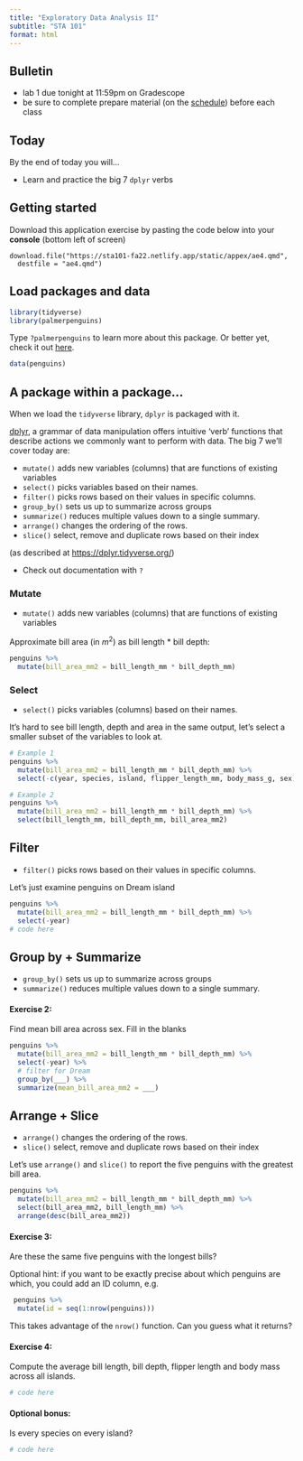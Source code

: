 ```yaml
---
title: "Exploratory Data Analysis II"
subtitle: "STA 101"
format: html
---
```


## Bulletin

-   lab 1 due tonight at 11:59pm on Gradescope
-   be sure to complete prepare material (on the [schedule](https://sta101-fa22.netlify.app/static/schedule/schedule.html)) before each class

## Today

By the end of today you will...

-   Learn and practice the big 7 `dplyr` verbs

## Getting started

Download this application exercise by pasting the code below into your **console** (bottom left of screen)

    download.file("https://sta101-fa22.netlify.app/static/appex/ae4.qmd",
      destfile = "ae4.qmd")

## Load packages and data

```r
library(tidyverse)
library(palmerpenguins)
```

Type `?palmerpenguins` to learn more about this package. Or better yet, check it out [here](https://allisonhorst.github.io/palmerpenguins/).

```r
data(penguins)
```

## A package within a package...

When we load the `tidyverse` library, `dplyr` is packaged with it.

[dplyr](https://dplyr.tidyverse.org/), a grammar of data manipulation offers intuitive 'verb' functions that describe actions we commonly want to perform with data. The big 7 we'll cover today are:

-   `mutate()` adds new variables (columns) that are functions of existing variables
-   `select()` picks variables based on their names.
-   `filter()` picks rows based on their values in specific columns.
-   `group_by()` sets us up to summarize across groups
-   `summarize()` reduces multiple values down to a single summary.
-   `arrange()` changes the ordering of the rows.
-   `slice()` select, remove and duplicate rows based on their index

(as described at <https://dplyr.tidyverse.org/>)

-   Check out documentation with `?`

### Mutate

- `mutate()` adds new variables (columns) that are functions of existing variables

Approximate bill area (in $m^2$) as bill length \* bill depth:

```r
penguins %>%
  mutate(bill_area_mm2 = bill_length_mm * bill_depth_mm)
```

### Select

- `select()` picks variables (columns) based on their names.

It's hard to see bill length, depth and area in the same output, let's select a smaller subset of the variables to look at.

```r
# Example 1
penguins %>%
  mutate(bill_area_mm2 = bill_length_mm * bill_depth_mm) %>%
  select(-c(year, species, island, flipper_length_mm, body_mass_g, sex))

# Example 2
penguins %>%
  mutate(bill_area_mm2 = bill_length_mm * bill_depth_mm) %>%
  select(bill_length_mm, bill_depth_mm, bill_area_mm2)
```


## Filter

- `filter()` picks rows based on their values in specific columns.

Let's just examine penguins on Dream island

```r
penguins %>%
  mutate(bill_area_mm2 = bill_length_mm * bill_depth_mm) %>%
  select(-year)
# code here
```

## Group by + Summarize

- `group_by()` sets us up to summarize across groups
- `summarize()` reduces multiple values down to a single summary.

#### Exercise 2:

Find mean bill area across sex. Fill in the blanks

```r
penguins %>%
  mutate(bill_area_mm2 = bill_length_mm * bill_depth_mm) %>%
  select(-year) %>%
  # filter for Dream
  group_by(___) %>%
  summarize(mean_bill_area_mm2 = ___)
```

## Arrange + Slice

- `arrange()` changes the ordering of the rows.
- `slice()` select, remove and duplicate rows based on their index

Let's use `arrange()` and `slice()` to report the five penguins with the greatest bill area.

```r
penguins %>%
  mutate(bill_area_mm2 = bill_length_mm * bill_depth_mm) %>%
  select(bill_area_mm2, bill_length_mm) %>%
  arrange(desc(bill_area_mm2))
```

#### Exercise 3:

Are these the same five penguins with the longest bills?

Optional hint: if you want to be exactly precise about which penguins are which, you could add an ID column, e.g.

```r
 penguins %>%
  mutate(id = seq(1:nrow(penguins)))
```

This takes advantage of the `nrow()` function. Can you guess what it returns?

#### Exercise 4:

Compute the average bill length, bill depth, flipper length and body mass across all islands.

```r
# code here
```


#### Optional bonus:

Is every species on every island?

```r
# code here
```

